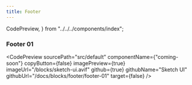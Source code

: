 ```yaml
---
title: Footer
---
```

 
  CodePreview,
} from "../../../components/index";

### Footer 01
<CodePreview
  sourcePath="src/default"
  componentName={"coming-soon"}
  copyButton={false}
  imagePreview={true}
  imageUrl="/blocks/sketch-ui.avif"
  github={true}
  githubName="Sketch UI"
  githubUrl="/docs/blocks/footer/footer-01"
  target={false}
/>

